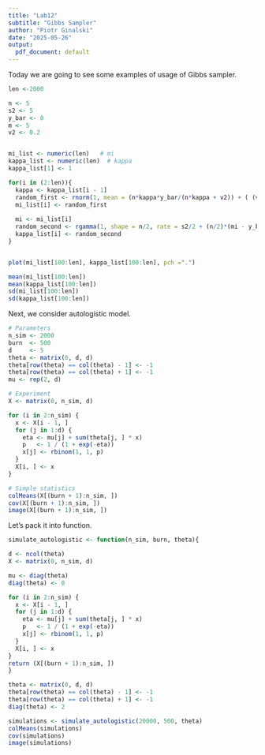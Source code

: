 ```yaml
---
title: "Lab12"
subtitle: "Gibbs Sampler"
author: "Piotr Ginalski"
date: "2025-05-26"
output:
  pdf_document: default
---
```


Today we are going to see some examples of usage of Gibbs sampler. 
```r
len <-2000

n <- 5
s2 <- 5
y_bar <- 0
m <- 5
v2 <- 0.2


mi_list <- numeric(len)   # mi
kappa_list <- numeric(len)  # kappa
kappa_list[1] <- 1

for(i in (2:len)){
  kappa <- kappa_list[i - 1]
  random_first <- rnorm(1, mean = (n*kappa*y_bar/(n*kappa + v2)) + ( (v2/(n*kappa + v2)) * m), sd = 1/(kappa*n + v2))
  mi_list[i] <- random_first
  
  mi <- mi_list[i]
  random_second <- rgamma(1, shape = n/2, rate = s2/2 + (n/2)*(mi - y_bar)*(mi - y_bar))
  kappa_list[i] <- random_second
}


plot(mi_list[100:len], kappa_list[100:len], pch =".")

mean(mi_list[100:len])
mean(kappa_list[100:len])
sd(mi_list[100:len])
sd(kappa_list[100:len])
```

Next, we consider autologistic model.
```r
# Parameters
n_sim <- 2000
burn  <- 500
d     <- 5
theta <- matrix(0, d, d)
theta[row(theta) == col(theta) - 1] <- -1
theta[row(theta) == col(theta) + 1] <- -1
mu <- rep(2, d)                      

# Experiment
X <- matrix(0, n_sim, d)

for (i in 2:n_sim) {
  x <- X[i - 1, ]                    
  for (j in 1:d) {
    eta <- mu[j] + sum(theta[j, ] * x)  
    p   <- 1 / (1 + exp(-eta))
    x[j] <- rbinom(1, 1, p)
  }
  X[i, ] <- x
}

# Simple statistics
colMeans(X[(burn + 1):n_sim, ])
cov(X[(burn + 1):n_sim, ])
image(X[(burn + 1):n_sim, ])
```

Let's pack it into function.
```r
simulate_autologistic <- function(n_sim, burn, theta){

d <- ncol(theta)
X <- matrix(0, n_sim, d)

mu <- diag(theta)
diag(theta) <- 0

for (i in 2:n_sim) {
  x <- X[i - 1, ]                    
  for (j in 1:d) {
    eta <- mu[j] + sum(theta[j, ] * x)  
    p   <- 1 / (1 + exp(-eta))
    x[j] <- rbinom(1, 1, p)
  }
  X[i, ] <- x
}
return (X[(burn + 1):n_sim, ])
}
```

```r
theta <- matrix(0, d, d)
theta[row(theta) == col(theta) - 1] <- -1
theta[row(theta) == col(theta) + 1] <- -1
diag(theta) <- 2

simulations <- simulate_autologistic(20000, 500, theta)
colMeans(simulations)
cov(simulations)
image(simulations)
```
